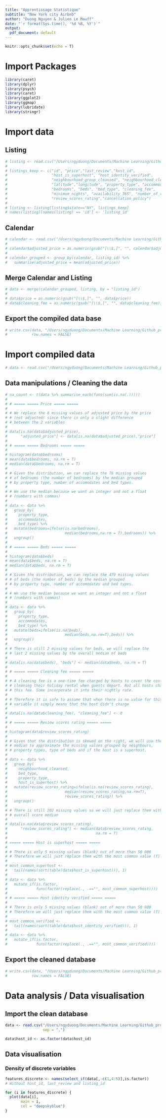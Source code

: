 ```yaml
---
title: "Apprentissage Statistique"
subtitle: "New York city Airbnb"
author: "Duong Nguyen & Julien Le Mauff"
date: "`r format(Sys.time(), '%d %B, %Y')`"
output:
  pdf_document: default
---
```


```r
knitr::opts_chunk$set(echo = T)
```

# Import Packages

```r
library(caret)
library(dplyr)
library(psych)
library(caret)
library(ggplot2)
library(ggmap)
library(lubridate)
library(stringr)
```

# Import data

## Listing

```r
# listing <- read.csv("/Users/ngyduong/Documents/Machine Learning/Github_projects/NewYork_Airbnb/NYC_Airbnb/Data/listings.csv", sep = ",")
# 
# listings_keep <- c("id", "price","last_review","host_id",
#                    "host_is_superhost", "host_identity_verified",
#                    "neighbourhood_group_cleansed", "neighbourhood_cleansed",
#                    "latitude","longitude", "property_type", "accommodates",
#                    "bedrooms", "beds", "bed_type", "cleaning_fee",
#                    "minimum_nights", "availability_365", "number_of_reviews",
#                    "review_scores_rating","cancellation_policy")
# 
# listing <- listing[listing$state=="NY", listings_keep]
# names(listing)[names(listing) == 'id'] <- 'listing_id'
```

## Calendar

```r
# calendar <- read.csv("/Users/ngyduong/Documents/Machine Learning/Github_projects/NewYork_Airbnb/NYC_Airbnb/Data/calendar.csv", sep = ",")
# 
# calendar$adjusted_price = as.numeric(gsub("[\\$,]", "", calendar$adjusted_price))
# 
# calendar_grouped <- group_by(calendar, listing_id) %>%
#   summarise(adjusted_price = mean(adjusted_price))
```

## Merge Calendar and Listing

```r
# data <- merge(calendar_grouped, listing, by = "listing_id")
# 
# data$price = as.numeric(gsub("[\\$,]", "", data$price))
# data$cleaning_fee = as.numeric(gsub("[\\$,]", "", data$cleaning_fee))
```

## Export the compiled data base

```r
# write.csv(data, "/Users/ngyduong/Documents/Machine Learning/Github_projects/NewYork_Airbnb/NYC_Airbnb/Data/compiled_data.csv",
#           row.names = FALSE)
```

# Import compiled data

```r
# data <- read.csv("/Users/ngyduong/Documents/Machine Learning/Github_projects/NewYork_Airbnb/NYC_Airbnb/Data/compiled_data.csv", sep = ",")
```

## Data manipulations / Cleaning the data

```r
# na_count <- t(data %>% summarise_each(funs(sum(is.na(.)))))
# 
# # ===== ===== Price ===== ===== 
# 
# # We replace the 8 missing values of adjusted price by the price 
# # (not adjusted) since there is only a slight difference 
# # between the 2 variables
# 
# data[is.na(data$adjusted_price),
#      "adjusted_price"] <- data[is.na(data$adjusted_price),"price"]
# 
# # ===== ===== Bedrooms ===== ===== 
# 
# histogram(data$bedrooms)
# mean(data$bedrooms, na.rm = T)
# median(data$bedrooms, na.rm = T)
# 
# # Given the distribution, we can replace the 76 missing values 
# # of bedrooms (the number of bedrooms) by the median grouped 
# # by property type, number of accomodates and bed types. 
# 
# # We use the median because we want an integer and not a float 
# # (numbers with commas)
# 
# data <- data %>%
#   group_by(
#     property_type,
#     accommodates,
#     bed_type) %>%
#   mutate(bedrooms=ifelse(is.na(bedrooms),
#                          median(bedrooms,na.rm = T),bedrooms)) %>%
#   ungroup()
# 
# # ===== ===== Beds ===== ===== 
# 
# histogram(data$beds)
# mean(data$beds, na.rm = T)
# median(data$beds, na.rm = T)
# 
# # Given the distribution, we can replace the 479 missing values 
# # of beds (the number of beds) by the median grouped 
# # by property type, number of accomodates and bed types. 
# 
# # We use the median because we want an integer and not a float 
# # (numbers with commas)
# 
# data <- data %>%
#   group_by(
#     property_type,
#     accommodates,
#     bed_type) %>% 
#   mutate(beds=ifelse(is.na(beds),
#                          median(beds,na.rm=T),beds)) %>%
#   ungroup()
# 
# # There is still 2 missing values for beds, we will replace the 
# # last 2 missing values by the overall median of beds
# 
# data[is.na(data$beds), "beds"] <- median(data$beds, na.rm = T)
# 
# # ===== ===== Cleaning fee ===== ===== 
# 
# # A cleaning fee is a one-time fee charged by hosts to cover the cost of
# # cleaning their holiday rental when guests depart. Not all hosts charge
# # this fee. Some incorporate it into their nightly rate. 
# 
# # Therefore it is safe to assume that when there is no value for this
# # variable it simply means that the host didn't charge
# 
# data[is.na(data$cleaning_fee), "cleaning_fee"] <- 0
# 
# # ===== ===== Review scores rating ===== ===== 
# 
# histogram(data$review_scores_rating)
# 
# # Given that the distribution is skewed on the right, we will use the
# # median to approximate the missing values grouped by neighbours, 
# # property types, type of beds and if the host is a superhost.
# 
# data <- data %>%
#   group_by(
#     neighbourhood_cleansed,
#     bed_type,
#     property_type,
#     host_is_superhost) %>% 
#   mutate(review_scores_rating=ifelse(is.na(review_scores_rating),
#                          median(review_scores_rating,na.rm=T),
#                          review_scores_rating)) %>%
#   ungroup()
#
# # There is still 202 missing values so we will just replace them with the
# # overall score median
#
# data[is.na(data$review_scores_rating),
#      "review_scores_rating"] <- median(data$review_scores_rating,
#                                        na.rm = T)
#
# ===== ===== Host is superhost ===== =====
# 
# # There is only 5 missing values (blank) out of more than 50 000
# # Therefore we will just replace them with the most common value (f)
# 
# most_common_superhost <- 
#   tail(names(sort(table(data$host_is_superhost))), 1)
# 
# data <- data %>%
#   mutate_if(is.factor, 
#             funs(factor(replace(., .=="", most_common_superhost))))
# 
# # ===== ===== Host identity verified ===== =====
# 
# # There is only 5 missing values (blank) out of more than 50 000
# # Therefore we will just replace them with the most common value (f)
# 
# most_common_verified <- 
#   tail(names(sort(table(data$host_identity_verified))), 1)
# 
# data <- data %>%
#   mutate_if(is.factor, 
#             funs(factor(replace(., .=="", most_common_verified))))
```

## Export the cleaned database 

```r
# write.csv(data, "/Users/ngyduong/Documents/Machine Learning/Github_projects/NewYork_Airbnb/NYC_Airbnb/Data/clean_data.csv",
#           row.names = FALSE)
```

# Data analysis / Data visualisation

## Import the clean database

```r
data <- read.csv("/Users/ngyduong/Documents/Machine Learning/Github_projects/NewYork_Airbnb/NYC_Airbnb/Data/clean_data.csv", 
                 sep = ",")

data$host_id <- as.factor(data$host_id)
```

## Data visualisation

### Density of discrete variables

```r
features_discrete <- names(select_if(data[,-c(1,4:5)],is.factor))
# Without host_id, last_review and listing_id

for (i in features_discrete) { 
  plot(data[i],
       main = i,
       col = "deepskyblue")
}
```